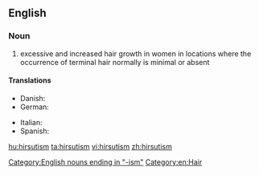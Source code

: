 {{wikipedia}}
==English==
===Noun===
{{en-noun|-}}

# excessive and increased hair growth in women in locations where the occurrence of terminal hair normally is minimal or absent

====Translations====
{{trans-top|excessive and increased hair growth}}
* Danish: {{t+|da|hirsutisme|c}}
* German: {{t+|de|Hirsutismus|m}}
{{trans-mid}}
* Italian: {{t-|it|irsutismo|m}}
* Spanish: {{t|es|hirsutismo|m}}
{{trans-bottom}}

[[Category:English nouns ending in "-ism"]]
[[Category:en:Hair]]

[[hu:hirsutism]]
[[ta:hirsutism]]
[[vi:hirsutism]]
[[zh:hirsutism]]